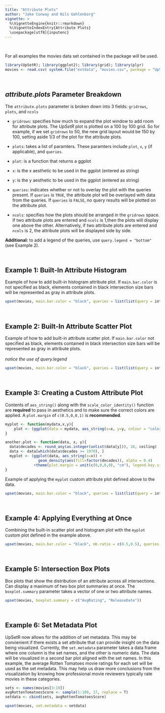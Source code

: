 ```yaml
---
title: "Attribute Plots"
author: "Jake Conway and Nils Gehlenborg"
vignette: >
  %\VignetteEngine{knitr::rmarkdown}
  %\VignetteIndexEntry{Attribute Plots}
  \usepackage[utf8]{inputenc}
---
```


<br>

For all examples the movies data set contained in the package will be used.
```r
library(UpSetR); library(ggplot2); library(grid); library(plyr)
movies <- read.csv( system.file("extdata", "movies.csv", package = "UpSetR"), header=T, sep=";" )
```

<br>

*attribute.plots* Parameter Breakdown
----------------------------------
The `attribute.plots` parameter is broken down into 3 fields: `gridrows`, `plots`, and `ncols`

- `gridrows`: specifies how much to expand the plot window to add room for attribute plots. The _UpSetR_ plot is plotted on a 100 by 100 grid. So for example, if we set `gridrows` to 50, the new grid layout would be 150 by 100, setting aside 1/3 of the plot for the attribute plots.

- `plots`: takes a list of paramters. These paramters include `plot`, `x`, `y` (if applicable), and `queries`.

- `plot`: is a function that returns a ggplot

- `x`: is the x aesthetic to be used in the ggplot (entered as string)

- `y`: is the y aesthetic to be used in the ggplot (entered as string)

- `queries`: indicates whether or not to overlay the plot with the queries present. If `queries` is `TRUE`, the attribute plot will be overlayed with data from the queries. If `queries` is `FALSE`, no query results will be plotted on the attribute plot.

- `ncols`: specifies how the plots should be arranged in the `gridrows` space. If two attribute plots are entered and `ncols` is 1,then the plots will display one above the other. Alternatively, if two attribute plots are entered and `ncols` is 2, the attribute plots will be displayed side by side.

**Additional:** to add a legend of the queries, use `query.legend = "bottom"` (see Example 2).

<br>

Example 1: Built-In Attribute Histogram
-------------
Example of how to add built-in histogram attribute plot. If `main.bar.color` is not specified as black, elements contained in black intersection size bars will be represented as gray in attribute plots.
```r
upset(movies, main.bar.color = "black", queries = list(list(query = intersects, params = list("Drama"), active = T)), attribute.plots = list(gridrows = 50, plots = list(list(plot = histogram, x = "ReleaseDate", queries = F), list(plot = histogram, x = "AvgRating", queries = T)), ncols = 2))
```

<br>

Example 2: Built-In Attribute Scatter Plot
-------------
Example of how to add built-in attribute scatter plot. If `main.bar.color` not specified as black, elements contained in black intersection size bars will be represented as gray in attribute plots.
<br> <br>
*notice the use of query.legend*
```r
upset(movies, main.bar.color = "black", queries = list(list(query = intersects, params = list("Drama"), color = "red", active = F), list(query = intersects, params = list("Action", "Drama"), active = T), list(query = intersects, params = list("Drama", "Comedy", "Action"), color = "orange", active = T)), attribute.plots = list(gridrows = 45, plots = list(list(plot = scatter_plot, x = "ReleaseDate", y = "AvgRating", queries = T), list(plot = scatter_plot, x = "AvgRating", y = "Watches", queries = F)), ncols = 2), query.legend = "bottom")
```

<br>

Example 3: Creating a Custom Attribute Plot
-------------
Contents of `aes_string()` along with the `scale_color_identity()` function are **required** to pass in aesthetics and to make sure the correct colors are applied. A `plot.margin` of `c(0.5,0,0,1)` is **recommended**.
```r
myplot <- function(mydata,x,y){
    plot <- (ggplot(data = mydata, aes_string(x=x, y=y, colour = "color")) + geom_point() +    scale_color_identity() + theme(plot.margin = unit(c(0,0,0,0), "cm")))
}

another.plot <- function(data, x, y){
  data$decades <- round_any(as.integer(unlist(data[y])), 10, ceiling)
  data <- data[which(data$decades >= 1970), ]
  myplot <- (ggplot(data, aes_string(x=x)) + 
               geom_density(aes(fill=factor(decades)), alpha = 0.4)
             +theme(plot.margin = unit(c(0,0,0,0), "cm"), legend.key.size = unit(0.4,"cm")))
}
```

Example of applying the `myplot` custom attribute plot defined above to the data.
```r
upset(movies, main.bar.color = "black", queries = list(list(query = intersects, params = list("Drama"), color = "red", active = F), list(query = intersects, params = list("Action", "Drama"), active = T), list(query = intersects, params = list("Drama", "Comedy", "Action"), color = "orange", active = T)), attribute.plots = list(gridrows = 45, plots = list(list(plot = myplot, x = "ReleaseDate", y = "AvgRating", queries = T), list(plot = another.plot, x = "AvgRating", y = "ReleaseDate", queries = F)), ncols = 2))
```

<br>

Example 4: Applying Everything at Once
-------------
Combining the built-in scatter plot and histogram plot with the `myplot` custom plot defined in the example above.
```r
upset(movies, main.bar.color = "black", mb.ratio = c(0.5,0.5), queries = list(list(query = intersects, params = list("Drama"), color = "red", active = F), list(query = intersects, params = list("Action", "Drama"), active = T), list(query = intersects, params = list("Drama", "Comedy", "Action"), color = "orange", active = T)), attribute.plots = list(gridrows=50, plots = list(list(plot = histogram, x = "ReleaseDate", queries = F), list(plot = scatter_plot, x = "ReleaseDate", y = "AvgRating", queries = T),list(plot = myplot, x = "AvgRating", y = "Watches", queries = F)), ncols = 3))
```

<br>

Example 5: Intersection Box Plots
-------------
Box plots that show the distribution of an attribute across all intersections. Can display a maximum of two box plot summaries at once. The `boxplot.summary` parameter takes a vector of one or two attribute names.
```r
upset(movies, boxplot.summary = c("AvgRating", "ReleaseDate"))
```

<br>

Example 6: Set Metadata Plot
-------------
UpSetR now allows for the addition of set metadata. This may be convienient if there exists a set attribute that can provide insight on the data being visualized. Currently, the `set.metadata` parameter takes a data frame where one column is the set names, and the other is numeric data. The data will be visualized in a second bar plot aligned with the set names. In this example, the average Rotten Tomatoes movie ratings for each set will be used as the set metadata. This may help us draw more conclusions from the visualization by knowing how professional movie reviewers typically rate movies in these categories. 

```r
sets <- names(movies[3:19])
avgRottenTomatoesScore <- sample(1:100, 17, replace = T)
setdata <- cbind(sets, avgRottenTomatoesScore)
```

```r
upset(movies, set.metadata = setdata)
```